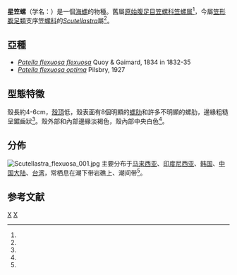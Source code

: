 {{Speciesbox
| taxon = Scutellastra flexuosa
| image = Scutellastra flexuosa 002.jpg
| image_caption = 星笠螺
| binomial_authority = ([[Quoy|Quoy]] & [[Gaimard|Gaimard]], 1834)
| synonyms_ref = <ref name="WoRMS_456685" />
| synonyms =
* ''Patella flexuosa'' <small>Quoy & Gaimard, 1834</small>
* ''Patella stellaeformis'' <small>Reeve, 1842</small>
* ''Scutellastra optima'' <small>(Pilsbry, 1904)</small>
}}

'''星笠螺'''（学名：{{lang|la|'''''Scutellastra flexuosa'''''}}）是一個[[海螺|海螺]]的物種。舊屬[[原始腹足目|原始腹足目]][[笠螺科|笠螺科]][[笠螺属|笠螺属]]<ref name="shell_48" />，今屬[[笠形腹足類|笠形腹足類]]支序[[笠螺科|笠螺科]]的''[[Scutellastra|Scutellastra]]''屬<ref name="WoRMS_456685" />。

==亞種==
* ''[[Patella_flexuosa_flexuosa|Patella flexuosa flexuosa]]'' Quoy & Gaimard, 1834 in 1832-35
* ''[[Patella_flexuosa_optima|Patella flexuosa optima]]'' Pilsbry, 1927

==型態特徵==
殼長約4-6cm，[[殼頂|殼頂]]低，殼表面有8個明顯的[[螺肋|螺肋]]和許多不明顯的螺肋，邊緣粗糙呈鋸齒狀<ref name="shell_48" />。殼外部和內部邊緣淡褐色，殼內部中央白色<ref name="shell_48" />。

==分佈==
[[File:Scutellastra_flexuosa_001.jpg|thumb]]
主要分布于[[马来西亚|马来西亚]]、[[印度尼西亚|印度尼西亚]]、[[韩国|韩国]]、[[中国大陆|中国大陆]]、[[台湾|台湾]]，常栖息在潮下带岩礁上、潮间带<ref name="shell_48" />。

==参考文献==
{{reflist |refs=
<ref name="shell_48">{{cite web
 |url=http://shell.sinica.edu.tw/chinese/shellbase_detail.php?science_no=48
 |title=国际贝库：星笠螺
 |publisher=台湾贝类资料库
 |accessdate=2009-08-11
 |archive-date=2017-02-24
 |archive-url=https://web.archive.org/web/20170224051855/http://shell.sinica.edu.tw/chinese/shellbase_detail.php?science_no=48
 |dead-url=no
 }}</ref>
<ref name="WoRMS_456685">{{cite WoRMS
 |id=456685 |authorlink=WoRMS
 |title=''Scutellastra flexuosa'' (Quoy & Gaimard, 1834)
 |accessdate=2010-04-08 }}</ref>
}}
{{Taxonbar|from=Q7439576}}

[[Category:笠螺属|X]]
[[Category:_1834年描述的动物|X]]


{{Mollusc-stub}}